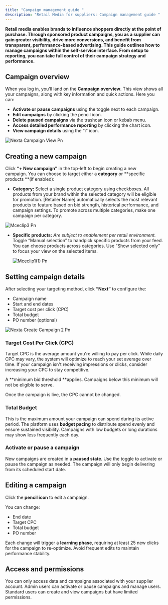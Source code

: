 ```yaml
---
title: "Campaign management guide "
description: "Retail Media for suppliers: Campaign management guide "
---
```


**Retail media enables brands to influence shoppers directly at the point of purchase. Through sponsored product campaigns, you as a supplier can gain greater visibility, drive more conversions, and benefit from transparent, performance-based advertising. This guide outlines how to manage campaigns within the self-service interface. From setup to reporting, you can take full control of their campaign strategy and performance.**

## Campaign overview

When you log in, you’ll land on the **Campaign overview**. This view shows all your campaigns, along with key information and quick actions. Here you can: 

- **Activate or pause campaigns** using the toggle next to each campaign. 
- **Edit campaigns** by clicking the pencil icon. 
- **Delete paused campaigns** via the trashcan icon or kebab menu. 
- **Access detailed performance reporting** by clicking the chart icon. 
- **View campaign details** using the “i” icon.

![Nexta Campaign View Pn](/images/nexta_campaign_view.png)

## Creating a new campaign 

Click **“+ New campaign”** in the top-left  to begin creating a new campaign. You can choose to target either a **category** or **specific products **(if enabled): 

- **Category:** Select a single product category using checkboxes. All products from your brand within the selected category will be eligible for promotion. [Retailer Name] automatically selects the most relevant products to feature based on bid strength, historical performance, and campaign settings. To promote across multiple categories, make one campaign per category.

![Mceclip3 Pn](/images/mceclip3.png)

- **Specific products:** _Are subject to enablement per retail environment._ Toggle “Manual selection” to handpick specific products from your feed. You can choose products across categories. Use “Show selected only” to focus your view on the selected items.

  ![Mceclip1(1) Pn](/images/mceclip1\(1\).png)

## Setting campaign details

After selecting your targeting method, click **“Next”** to configure the: 

- Campaign name 
- Start and end dates 
- Target cost per click (CPC) 
- Total budget 
- PO number (optional) 

![Nexta Create Campaign 2 Pn](/images/nexta_create_campaign_2.png)

### **Target Cost Per Click (CPC)** 

Target CPC is the average amount you're willing to pay per click. While daily CPC may vary, the system will optimize to reach your set average over time. If your campaign isn't receiving impressions or clicks, consider increasing your CPC to stay competitive. 

A \*\*minimum bid threshold \*\*applies. Campaigns below this minimum will not be eligible to serve. 

<Note>
  Once the campaign is live, the CPC cannot be changed. 
</Note>

### **Total Budget** 

This is the maximum amount your campaign can spend during its active period. The platform uses **budget pacing** to distribute spend evenly and ensure sustained visibility. Campaigns with low budgets or long durations may show less frequently each day. 

### **Activate or pause a campaign** 

New campaigns are created in a **paused state**. Use the toggle to activate or pause the campaign as needed. The campaign will only begin delivering from its scheduled start date. 

## Editing a campaign 

Click the **pencil icon** to edit a campaign. 

You can change: 

- End date 
- Target CPC 
- Total budget 
- PO number 

Each change will trigger a **learning phase**, requiring at least 25 new clicks for the campaign to re-optimize. Avoid frequent edits to maintain performance stability. 

## Access and permissions 

You can only access data and campaigns associated with your supplier account. Admin users can activate or pause campaigns and manage users. Standard users can create and view campaigns but have limited permissions. 